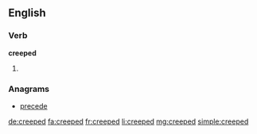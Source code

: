 ==English==

===Verb===
'''creeped'''

# {{past of|creep}}

===Anagrams===
* [[precede#English|precede]]

[[de:creeped]]
[[fa:creeped]]
[[fr:creeped]]
[[li:creeped]]
[[mg:creeped]]
[[simple:creeped]]